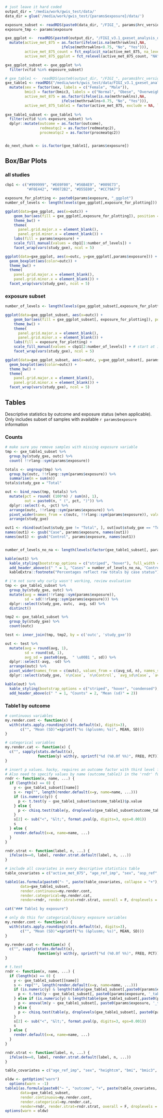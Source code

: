 ```r

# just leave it hard coded
output_dir = '/media/work/gwis_test/data/'
data_dir = glue('/media/work/gwis_test/{params$exposure}/data/')

exposure_subset <- readRDS(paste0(data_dir, "/FIGI_", params$hrc_version, "_gxeset_", params$exposure, "_basic_covars_glm.rds"))[, 'vcfid']
exposure_tmp <- params$exposure

gxe_ggplot <-  readRDS(paste0(output_dir, "/FIGI_v3.1_gxeset_analysis_data_ggplot.rds")) %>% 
  mutate(active_met_875 = as.factor(ifelse(is.na(methrswklns),NA,
                          ifelse(methrswklns<8.75, "No", "Yes"))), 
         active_met_875_count = fct_explicit_na(active_met_875, na_level = "NA"),
         active_met_875_ggplot = fct_relevel(active_met_875_count, "NA"))

gxe_ggplot_subset <- gxe_ggplot %>%
  filter(vcfid %in% exposure_subset)

# gxe_table1 <-  readRDS(paste0(output_dir, "/FIGI_", params$hrc_version, "_gxeset_analysis_data_table1.rds")) %>% 
gxe_table1 <- readRDS("/media/work/gwis_test/data/FIGI_v3.1_gxeset_analysis_data_table1.rds") %>% 
  mutate(sex = factor(sex, labels = c("Female", "Male")), 
         bmic3 = factor(bmic3, labels = c("Normal", "Obese", "Overweight")),
         active_met_875 = as.factor(ifelse(is.na(methrswklns),NA,
                          ifelse(methrswklns<8.75, "No", "Yes"))),
         active_met_875_table1 = factor(active_met_875, exclude = NA, levels = c("No", "Yes", "P-value")))
  
gxe_table1_subset <- gxe_table1 %>%
  filter(vcfid %in% exposure_subset) %>% 
  dplyr::mutate(outcome = as.factor(outcome),
                redmeatqc2 = as.factor(redmeatqc2), 
                procmeatqc2 = as.factor(procmeatqc2))


do_next_chunk <- is.factor(gxe_table1[, params$exposure])
```

## Box/Bar Plots {.tabset}

<!-- methrswklns / 10    -->
<!-- <br> -->
<!-- (not scaled by median IQR) -->

### all studies
```r
cbp1 <- c("#999999", "#E69F00", "#56B4E9", "#009E73",
          "#F0E442", "#0072B2", "#D55E00", "#CC79A7")

exposure_for_plotting <- paste0(params$exposure, "_ggplot")
number_of_levels <- length(levels(gxe_ggplot[,exposure_for_plotting]))

ggplot(data=gxe_ggplot, aes(x=outc)) +
    geom_bar(aes(fill = gxe_ggplot[,exposure_for_plotting]), position = 'fill') +
    theme_bw() +
    theme(
      panel.grid.major.x = element_blank(),
      panel.grid.minor.x = element_blank()) +
    labs(fill = params$exposure) + 
    scale_fill_manual(values = cbp1[1:number_of_levels]) +
    facet_wrap(vars(study_gxe), ncol = 5)
```

```r
ggplot(data=gxe_ggplot, aes(x=outc, y=gxe_ggplot[,params$exposure])) +
  geom_boxplot(aes(color=outc)) +
  theme_bw() +
  theme(
    panel.grid.major.x = element_blank(),
    panel.grid.minor.x = element_blank()) +
  facet_wrap(vars(study_gxe), ncol = 5)
```

### exposure subset
```r
number_of_levels <- length(levels(gxe_ggplot_subset[,exposure_for_plotting]))

ggplot(data=gxe_ggplot_subset, aes(x=outc)) +
    geom_bar(aes(fill = gxe_ggplot_subset[, exposure_for_plotting]), position = 'fill') +
    theme_bw() +
    theme(
      panel.grid.major.x = element_blank(),
      panel.grid.minor.x = element_blank()) +
    labs(fill = exposure_for_plotting) +
    scale_fill_manual(values = cbp1[2:number_of_levels]) + # start at index = 2 because there are no NAs
    facet_wrap(vars(study_gxe), ncol = 5)
```

```r
ggplot(data=gxe_ggplot_subset, aes(x=outc, y=gxe_ggplot_subset[, params$exposure])) +
  geom_boxplot(aes(color=outc)) +
  theme_bw() +
  theme(
    panel.grid.major.x = element_blank(),
    panel.grid.minor.x = element_blank()) +
  facet_wrap(vars(study_gxe), ncol = 5)
```


## Tables {.tabset}

Descriptive statistics by outcome and exposure status (when applicable). Only includes subset of samples with available ``r params$exposure`` information

<!-- methrswklns / 10    -->
<!-- <br> -->
<!-- (not scaled by median IQR) -->

### Counts
```r

# make sure you remove samples with missing exposure variable
tmp <- gxe_table1_subset %>%
  group_by(study_gxe, outc) %>%
  count( !!rlang::sym(params$exposure))

totals <- ungroup(tmp) %>%
  group_by(outc, !!rlang::sym(params$exposure)) %>%
  summarise(n = sum(n))
totals$study_gxe = "Total"

out <- bind_rows(tmp, totals) %>%
  mutate(pct = round( (100*n) / sum(n), 1),
         out = paste0(n, " (", pct, ")")) %>%
  dplyr::select(-n, -pct) %>%
  arrange(outc, !!rlang::sym(params$exposure)) %>%
  pivot_wider(names_from = c(outc, !!rlang::sym(params$exposure)), values_from = out, names_sep = "\\\n") %>%
  arrange(study_gxe)

out1 <- rbind(out[out$study_gxe != "Total", ], out[out$study_gxe == "Total", ])
names(out1) <- gsub("Case", params$exposure, names(out1))
names(out1) <- gsub("Control", params$exposure, names(out1))


number_of_levels_no_na <- length(levels(factor(gxe_table1_subset[, params$exposure])))

kable(out1) %>%
  kable_styling(bootstrap_options = c("striped", "hover"), full_width = F, position = 'left', font_size = 14) %>%
  add_header_above(c(" " = 1, "Cases" = number_of_levels_no_na, "Controls" = number_of_levels_no_na)) %>%
  kableExtra::footnote("Percentages reflect row totals by case status")
```

```r
# i'm not sure why curly wasn't working, review evaluation
tmp <- gxe_table1_subset %>%
  group_by(study_gxe, outc) %>%
  mutate(avg = mean(!!rlang::sym(params$exposure)),
         sd = sd(!!rlang::sym(params$exposure))) %>%
  dplyr::select(study_gxe, outc,  avg, sd) %>%
  distinct()

tmp2 <- gxe_table1_subset %>%
  group_by(study_gxe) %>%
  count(outc)

test <- inner_join(tmp, tmp2, by = c('outc', 'study_gxe'))

out <- test %>%
  mutate(avg = round(avg, 1),
         sd = round(sd, 1),
         avg_sd = paste0(avg,  " \u00B1 ", sd)) %>%
  dplyr::select(-avg, -sd) %>%
  arrange(outc) %>%
  pivot_wider(names_from = c(outc), values_from = c(avg_sd, n), names_sep = '\n') %>%
  dplyr::select(study_gxe, `n\nCase`, `n\nControl`, `avg_sd\nCase`, `avg_sd\nControl`)

kable(out) %>%
  kable_styling(bootstrap_options = c("striped", "hover", "condensed"), full_width = F, position = 'left', font_size = 14) %>%
  add_header_above(c(" " = 1, "Counts" = 2, "Mean (sd)" = 2))
```


### Table1 by outcome
```r
# continuous variables
my.render.cont <- function(x) {
  with(stats.apply.rounding(stats.default(x), digits=3),
       c("", "Mean (SD)"=sprintf("%s (&plusmn; %s)", MEAN, SD)))
}

# categorical variables
my.render.cat <- function(x) {
  c("", sapply(stats.default(x),
               function(y) with(y, sprintf("%d (%0.0f %%)", FREQ, PCT))))
}

# insert p values. hacky, requires an outcome factor with third level for p value.
# Also need to specify values by name (outcome_table1) in the 'rndr' function
rndr <- function(x, name, ...) {
  if (length(x) == 0) {
    y <- gxe_table1_subset[[name]]
    s <- rep("", length(render.default(x=y, name=name, ...)))
    if (is.numeric(y)) {
      p <- t.test(y ~ gxe_table1_subset$outcome_table1)$p.value
    } else {
      p <- chisq.test(table(y, droplevels(gxe_table1_subset$outcome_table1)))$p.value
    }
    s[2] <- sub("<", "&lt;", format.pval(p, digits=3, eps=0.001))
    s
  } else {
    render.default(x=x, name=name, ...)
  }
}

rndr.strat <- function(label, n, ...) {
  ifelse(n==0, label, render.strat.default(label, n, ...))
}

# include all covariates in every descriptive statistics table
table_covariates = c("active_met_875", "age_ref_imp", "sex", "asp_ref", "heightcm", "bmi", "bmic3", "energytot", "energytot_imp", "famhx1", "educ", "smk_ever", "hrt_ref_pm2", "diab", "calcium_totqc2", "folate_totqc2", "fiberqc2", "redmeatqc2", "procmeatqc2", "fruitqc2", "vegetableqc2", "p_diet_std")

table1(as.formula(paste0("~ ", paste(table_covariates, collapse = "+"), "| outcome_table1")),
       data=gxe_table1_subset,
       render.continuous=my.render.cont,
       render.categorical=my.render.cat,
       render=rndr, render.strat=rndr.strat, overall = F, droplevels = F)
```

```r
cat("### Table1 by exposure")
```

```r
# only do this for categorical/binary exposure variables
my.render.cont <- function(x) {
  with(stats.apply.rounding(stats.default(x), digits=3),
       c("", "Mean (SD)"=sprintf("%s (&plusmn; %s)", MEAN, SD)))
}

my.render.cat <- function(x) {
  c("", sapply(stats.default(x),
               function(y) with(y, sprintf("%d (%0.0f %%)", FREQ, PCT))))
}

# t.test
rndr <- function(x, name, ...) {
  if (length(x) == 0) {
    y <- gxe_table1_subset[[name]]
    s <- rep("", length(render.default(x=y, name=name, ...)))
    if (is.numeric(y) & length(table(gxe_table1_subset[,paste0(params$exposure, '_table1')])) <= 2) {
      p <- t.test(y ~ gxe_table1_subset[, paste0(params$exposure, '_table1')])$p.value
    } else if (is.numeric(y) & length(table(gxe_table1_subset[,paste0(params$exposure, '_table1')])) > 2) {
      p <- anova(lm(y ~ gxe_table1_subset[, paste0(params$exposure, '_table1')]))$`Pr(>F)`
    } else {
      p <- chisq.test(table(y, droplevels(gxe_table1_subset[, paste0(params$exposure, '_table1')])))$p.value
    }
    s[2] <- sub("<", "&lt;", format.pval(p, digits=3, eps=0.001))
    s
  } else {
    render.default(x=x, name=name, ...)
  }
}

rndr.strat <- function(label, n, ...) {
  ifelse(n==0, label, render.strat.default(label, n, ...))
}

table_covariates = c("age_ref_imp", "sex", "heightcm", "bmi", "bmic3", "famhx1", "educ", "smk_ever", "hrt_ref_pm2", "diab", "calcium_totqc2", "folate_totqc2", "fiberqc2", "redmeatqc2", "procmeatqc2", "fruitqc2", "vegetableqc2")

oldw <- getOption("warn")
  options(warn = -1)
table1(as.formula(paste0("~ ", "outcome", "+", paste(table_covariates, collapse = "+"), "| ", paste0(params$exposure, '_table1'))),
       data=gxe_table1_subset,
       render.continuous=my.render.cont,
       render.categorical=my.render.cat,
       render=rndr, render.strat=rndr.strat, overall = F, droplevels = F)
options(warn = oldw)
```
